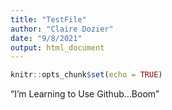 ```yaml
---
title: "TestFile"
author: "Claire Dozier"
date: "9/8/2021"
output: html_document
---
```


```r
knitr::opts_chunk$set(echo = TRUE)
```

"I'm Learning to Use Github...Boom"